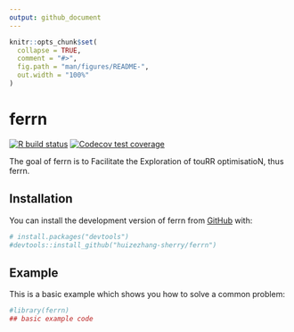 ```yaml
---
output: github_document
---
```


<!-- README.md is generated from README.Rmd. Please edit that file -->

```r
knitr::opts_chunk$set(
  collapse = TRUE,
  comment = "#>",
  fig.path = "man/figures/README-",
  out.width = "100%"
)
```

# ferrn

<!-- badges: start -->
[![R build status](https://github.com/huizezhang-sherry/ferrn/workflows/R-CMD-check/badge.svg)](https://github.com/huizezhang-sherry/ferrn/actions)
[![Codecov test coverage](https://codecov.io/gh/huizezhang-sherry/ferrn/branch/master/graph/badge.svg)](https://codecov.io/gh/huizezhang-sherry/ferrn?branch=master)
<!-- badges: end -->

The goal of ferrn is to Facilitate the Exploration of touRR optimisatioN, thus ferrn.

## Installation

You can install the development version of ferrn from [GitHub](https://github.com/) with:

```r
# install.packages("devtools")
#devtools::install_github("huizezhang-sherry/ferrn")
```
## Example

This is a basic example which shows you how to solve a common problem:

```r
#library(ferrn)
## basic example code
```

